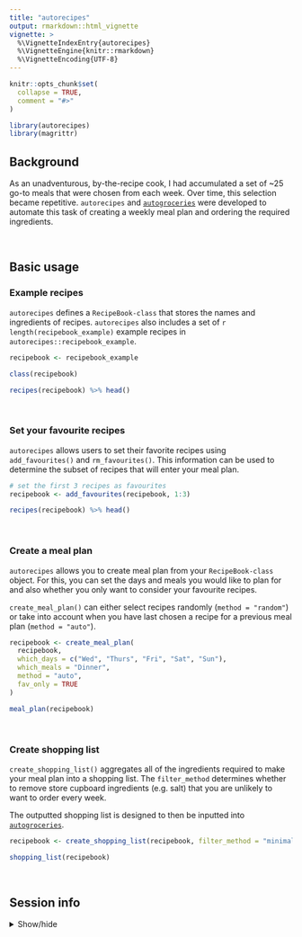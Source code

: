```yaml
---
title: "autorecipes"
output: rmarkdown::html_vignette
vignette: >
  %\VignetteIndexEntry{autorecipes}
  %\VignetteEngine{knitr::rmarkdown}
  %\VignetteEncoding{UTF-8}
---
```


```r
knitr::opts_chunk$set(
  collapse = TRUE,
  comment = "#>"
)
```

```r
library(autorecipes)
library(magrittr)
```

## Background

As an unadventurous, by-the-recipe cook, I had accumulated a set of ~25 go-to meals that were chosen from each week. Over time, this selection became repetitive. `autorecipes` and [`autogroceries`](https://github.com/dzhang32/autogroceries) were developed to automate this task of creating a weekly meal plan and ordering the required ingredients. 

<br>

## Basic usage

### Example recipes

`autorecipes` defines a `RecipeBook-class` that stores the names and ingredients of recipes. `autorecipes` also includes a set of `r length(recipebook_example)` example recipes in `autorecipes::recipebook_example`. 

```r

recipebook <- recipebook_example

class(recipebook)

recipes(recipebook) %>% head()

```

<br>

### Set your favourite recipes

`autorecipes` allows users to set their favorite recipes using `add_favourites()` and `rm_favourites()`. This information can be used to determine the subset of recipes that will enter your meal plan. 

```r

# set the first 3 recipes as favourites
recipebook <- add_favourites(recipebook, 1:3)

recipes(recipebook) %>% head()

```

<br>

### Create a meal plan

`autorecipes` allows you to create meal plan from your `RecipeBook-class` object. For this, you can set the days and meals you would like to plan for and also whether you only want to consider your favourite recipes. 

`create_meal_plan()` can either select recipes randomly (`method = "random"`) or take into account when you have last chosen a recipe for a previous meal plan (`method = "auto"`).

```r

recipebook <- create_meal_plan(
  recipebook,
  which_days = c("Wed", "Thurs", "Fri", "Sat", "Sun"), 
  which_meals = "Dinner",
  method = "auto",
  fav_only = TRUE
)

meal_plan(recipebook)

```

<br>

### Create shopping list

`create_shopping_list()` aggregates all of the ingredients required to make your meal plan into a shopping list. The `filter_method` determines whether to remove store cupboard ingredients (e.g. salt) that you are unlikely to want to order every week. 

The outputted shopping list is designed to then be inputted into [`autogroceries`](https://github.com/dzhang32/autogroceries).  

```r

recipebook <- create_shopping_list(recipebook, filter_method = "minimal")

shopping_list(recipebook)

```

<br>

## Session info

<details>
  <summary>Show/hide</summary>
```r
library("sessioninfo")
options(width = 120)
session_info()
```
</details> 
